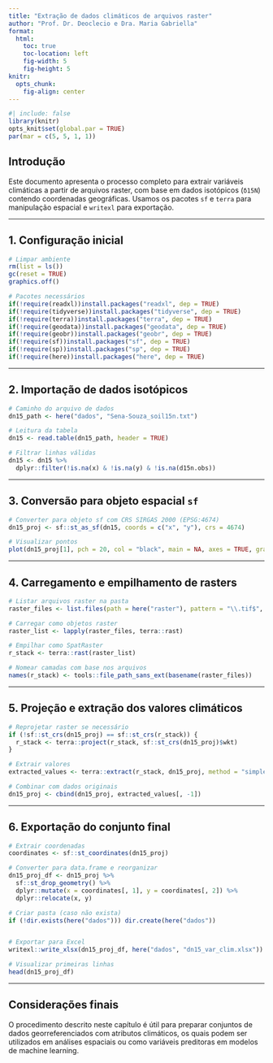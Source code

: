 ```yaml
---
title: "Extração de dados climáticos de arquivos raster"
author: "Prof. Dr. Deoclecio e Dra. Maria Gabriella"
format:
  html:
    toc: true
    toc-location: left
    fig-width: 5
    fig-height: 5
knitr: 
  opts_chunk: 
    fig-align: center
---
```


```r
#| include: false
library(knitr)
opts_knit$set(global.par = TRUE)
par(mar = c(5, 5, 1, 1))
```

## Introdução

Este documento apresenta o processo completo para extrair variáveis climáticas a partir de arquivos raster, com base em dados isotópicos (`δ15N`) contendo coordenadas geográficas. Usamos os pacotes `sf` e `terra` para manipulação espacial e `writexl` para exportação.

---

## 1. Configuração inicial

```r
# Limpar ambiente
rm(list = ls())      
gc(reset = TRUE)     
graphics.off()       

# Pacotes necessários
if(!require(readxl))install.packages("readxl", dep = TRUE)
if(!require(tidyverse))install.packages("tidyverse", dep = TRUE)
if(!require(terra))install.packages("terra", dep = TRUE)
if(!require(geodata))install.packages("geodata", dep = TRUE)
if(!require(geobr))install.packages("geobr", dep = TRUE)
if(!require(sf))install.packages("sf", dep = TRUE)
if(!require(sp))install.packages("sp", dep = TRUE)
if(!require(here))install.packages("here", dep = TRUE)


```

---

## 2. Importação de dados isotópicos

```r
# Caminho do arquivo de dados
dn15_path <- here("dados", "Sena-Souza_soil15n.txt")

# Leitura da tabela
dn15 <- read.table(dn15_path, header = TRUE)

# Filtrar linhas válidas
dn15 <- dn15 %>%
  dplyr::filter(!is.na(x) & !is.na(y) & !is.na(d15n.obs))

```

---

## 3. Conversão para objeto espacial `sf`

```r
# Converter para objeto sf com CRS SIRGAS 2000 (EPSG:4674)
dn15_proj <- sf::st_as_sf(dn15, coords = c("x", "y"), crs = 4674)

# Visualizar pontos
plot(dn15_proj[1], pch = 20, col = "black", main = NA, axes = TRUE, graticule = TRUE)

```

---

## 4. Carregamento e empilhamento de rasters

```r
# Listar arquivos raster na pasta
raster_files <- list.files(path = here("raster"), pattern = "\\.tif$", full.names = TRUE)

# Carregar como objetos raster
raster_list <- lapply(raster_files, terra::rast)

# Empilhar como SpatRaster
r_stack <- terra::rast(raster_list)

# Nomear camadas com base nos arquivos
names(r_stack) <- tools::file_path_sans_ext(basename(raster_files))

```

---

## 5. Projeção e extração dos valores climáticos

```r
# Reprojetar raster se necessário
if (!sf::st_crs(dn15_proj) == sf::st_crs(r_stack)) {
  r_stack <- terra::project(r_stack, sf::st_crs(dn15_proj)$wkt)
}

# Extrair valores
extracted_values <- terra::extract(r_stack, dn15_proj, method = "simple")

# Combinar com dados originais
dn15_proj <- cbind(dn15_proj, extracted_values[, -1])

```

---

## 6. Exportação do conjunto final

```r
# Extrair coordenadas
coordinates <- sf::st_coordinates(dn15_proj)

# Converter para data.frame e reorganizar
dn15_proj_df <- dn15_proj %>%
  sf::st_drop_geometry() %>%
  dplyr::mutate(x = coordinates[, 1], y = coordinates[, 2]) %>%
  dplyr::relocate(x, y)

# Criar pasta (caso não exista)
if (!dir.exists(here("dados"))) dir.create(here("dados"))


# Exportar para Excel
writexl::write_xlsx(dn15_proj_df, here("dados", "dn15_var_clim.xlsx"))

# Visualizar primeiras linhas
head(dn15_proj_df)
```

---

## Considerações finais

O procedimento descrito neste capítulo é útil para preparar conjuntos de dados georreferenciados com atributos climáticos, os quais podem ser utilizados em análises espaciais ou como variáveis preditoras em modelos de machine learning.
